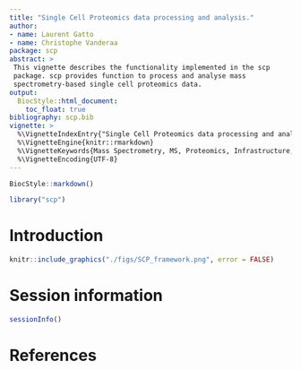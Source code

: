 ```yaml
---
title: "Single Cell Proteomics data processing and analysis."
author:
- name: Laurent Gatto
- name: Christophe Vanderaa
package: scp
abstract: >
 This vignette describes the functionality implemented in the scp
 package. scp provides function to process and analyse mass 
 spectrometry-based single cell proteomics data.
output:
  BiocStyle::html_document:
    toc_float: true
bibliography: scp.bib
vignette: >
  %\VignetteIndexEntry{"Single Cell Proteomics data processing and analysis."}
  %\VignetteEngine{knitr::rmarkdown}
  %\VignetteKeywords{Mass Spectrometry, MS, Proteomics, Infrastructure, Quantitative, single cell }
  %\VignetteEncoding{UTF-8}
---
```


```r
BiocStyle::markdown()
```

```r
library("scp")
```

# Introduction

```r
knitr::include_graphics("./figs/SCP_framework.png", error = FALSE)
```

# Session information {-}

```r
sessionInfo()
```


# References {-}
